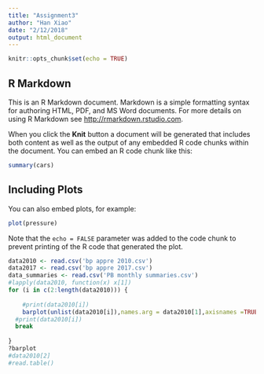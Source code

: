 ```yaml
---
title: "Assignment3"
author: "Han Xiao"
date: "2/12/2018"
output: html_document
---
```


```r
knitr::opts_chunk$set(echo = TRUE)
```

## R Markdown

This is an R Markdown document. Markdown is a simple formatting syntax for authoring HTML, PDF, and MS Word documents. For more details on using R Markdown see <http://rmarkdown.rstudio.com>.

When you click the **Knit** button a document will be generated that includes both content as well as the output of any embedded R code chunks within the document. You can embed an R code chunk like this:

```r
summary(cars)
```

## Including Plots

You can also embed plots, for example:

```r
plot(pressure)
```

Note that the `echo = FALSE` parameter was added to the code chunk to prevent printing of the R code that generated the plot.



```r
data2010 <- read.csv('bp appre 2010.csv')
data2017 <- read.csv('bp appre 2017.csv')
data_summaries <- read.csv('PB monthly summaries.csv')
#lapply(data2010, function(x) x[1])
for (i in c(2:length(data2010))) {
  
    #print(data2010[i])
    barplot(unlist(data2010[i]),names.arg = data2010[1],axisnames =TRUE)
  #print(data2010[i])
  break
  
}
?barplot
#data2010[2]
#read.table()
```







